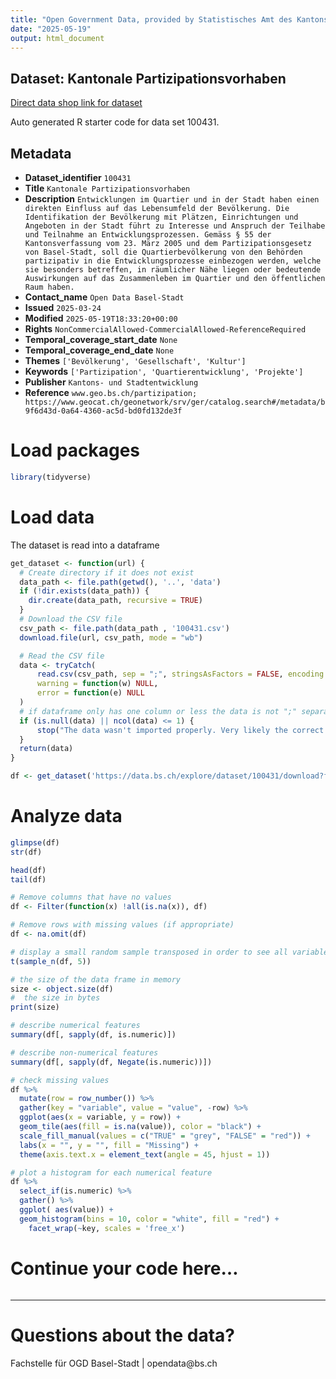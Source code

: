 ```yaml
---
title: "Open Government Data, provided by Statistisches Amt des Kantons Basel-Stadt - Fachstelle OGD"
date: "2025-05-19"
output: html_document
---
```


## Dataset: Kantonale Partizipationsvorhaben

[Direct data shop link for dataset](https://data.bs.ch/explore/dataset/100431)

Auto generated R starter code for data set 100431.

## Metadata

- **Dataset_identifier** `100431`
- **Title** `Kantonale Partizipationsvorhaben`
- **Description** `Entwicklungen im Quartier und in der Stadt haben einen direkten Einfluss auf das Lebensumfeld der Bevölkerung. Die Identifikation der Bevölkerung mit Plätzen, Einrichtungen und Angeboten in der Stadt führt zu Interesse und Anspruch der Teilhabe und Teilnahme an Entwicklungsprozessen. Gemäss § 55 der Kantonsverfassung vom 23. März 2005 und dem Partizipationsgesetz von Basel-Stadt, soll die Quartierbevölkerung von den Behörden partizipativ in die Entwicklungsprozesse einbezogen werden, welche sie besonders betreffen, in räumlicher Nähe liegen oder bedeutende Auswirkungen auf das Zusammenleben im Quartier und den öffentlichen Raum haben.`
- **Contact_name** `Open Data Basel-Stadt`
- **Issued** `2025-03-24`
- **Modified** `2025-05-19T18:33:20+00:00`
- **Rights** `NonCommercialAllowed-CommercialAllowed-ReferenceRequired`
- **Temporal_coverage_start_date** `None`
- **Temporal_coverage_end_date** `None`
- **Themes** `['Bevölkerung', 'Gesellschaft', 'Kultur']`
- **Keywords** `['Partizipation', 'Quartierentwicklung', 'Projekte']`
- **Publisher** `Kantons- und Stadtentwicklung`
- **Reference** `www.geo.bs.ch/partizipation; https://www.geocat.ch/geonetwork/srv/ger/catalog.search#/metadata/b9f6d43d-0a64-4360-ac5d-bd0fd132de3f`


# Load packages

```r

library(tidyverse)
```

# Load data

The dataset is read into a dataframe

```r
get_dataset <- function(url) {
  # Create directory if it does not exist
  data_path <- file.path(getwd(), '..', 'data')
  if (!dir.exists(data_path)) {
    dir.create(data_path, recursive = TRUE)
  }
  # Download the CSV file
  csv_path <- file.path(data_path , '100431.csv')
  download.file(url, csv_path, mode = "wb")

  # Read the CSV file
  data <- tryCatch(
      read.csv(csv_path, sep = ";", stringsAsFactors = FALSE, encoding = "UTF-8"),
      warning = function(w) NULL,
      error = function(e) NULL
  )
  # if dataframe only has one column or less the data is not ";" separated
  if (is.null(data) || ncol(data) <= 1) {
      stop("The data wasn't imported properly. Very likely the correct separator couldn't be found.\nPlease check the dataset manually and adjust the code.")
  }
  return(data)
}
```

```r

df <- get_dataset('https://data.bs.ch/explore/dataset/100431/download?format=csv&timezone=Europe%2FZurich')

```

# Analyze data

```r

glimpse(df)
str(df)

head(df)
tail(df)

```

```r
# Remove columns that have no values
df <- Filter(function(x) !all(is.na(x)), df)

# Remove rows with missing values (if appropriate)
df <- na.omit(df)
```

```r
# display a small random sample transposed in order to see all variables
t(sample_n(df, 5))
```

```r
# the size of the data frame in memory
size <- object.size(df)
#  the size in bytes
print(size)
```

```r
# describe numerical features
summary(df[, sapply(df, is.numeric)])
```

```r
# describe non-numerical features
summary(df[, sapply(df, Negate(is.numeric))])
```

```r
# check missing values
df %>%
  mutate(row = row_number()) %>%
  gather(key = "variable", value = "value", -row) %>%
  ggplot(aes(x = variable, y = row)) +
  geom_tile(aes(fill = is.na(value)), color = "black") +
  scale_fill_manual(values = c("TRUE" = "grey", "FALSE" = "red")) +
  labs(x = "", y = "", fill = "Missing") +
  theme(axis.text.x = element_text(angle = 45, hjust = 1))
```

```r
# plot a histogram for each numerical feature
df %>%
  select_if(is.numeric) %>%
  gather() %>%
  ggplot( aes(value)) +
  geom_histogram(bins = 10, color = "white", fill = "red") +
    facet_wrap(~key, scales = 'free_x')
```

# Continue your code here...

```r

```
------------------------------------------------------------------------

# Questions about the data?

Fachstelle für OGD Basel-Stadt | opendata@bs.ch

